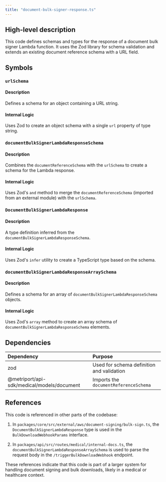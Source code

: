 ```yaml
---
title: "document-bulk-signer-response.ts"
---
```


## High-level description
This code defines schemas and types for the response of a document bulk signer Lambda function. It uses the Zod library for schema validation and extends an existing document reference schema with a URL field.

## Symbols

### `urlSchema`
#### Description
Defines a schema for an object containing a URL string.

#### Internal Logic
Uses Zod to create an object schema with a single `url` property of type string.

### `documentBulkSignerLambdaResponseSchema`
#### Description
Combines the `documentReferenceSchema` with the `urlSchema` to create a schema for the Lambda response.

#### Internal Logic
Uses Zod's `and` method to merge the `documentReferenceSchema` (imported from an external module) with the `urlSchema`.

### `DocumentBulkSignerLambdaResponse`
#### Description
A type definition inferred from the `documentBulkSignerLambdaResponseSchema`.

#### Internal Logic
Uses Zod's `infer` utility to create a TypeScript type based on the schema.

### `documentBulkSignerLambdaResponseArraySchema`
#### Description
Defines a schema for an array of `documentBulkSignerLambdaResponseSchema` objects.

#### Internal Logic
Uses Zod's `array` method to create an array schema of `documentBulkSignerLambdaResponseSchema` elements.

## Dependencies
| Dependency | Purpose |
|:-----------|:--------|
| zod | Used for schema definition and validation |
| @metriport/api-sdk/medical/models/document | Imports the `documentReferenceSchema` |

## References
This code is referenced in other parts of the codebase:

1. In `packages/core/src/external/aws/document-signing/bulk-sign.ts`, the `DocumentBulkSignerLambdaResponse` type is used in the `BulkDownloadWebhookParams` interface.

2. In `packages/api/src/routes/medical/internal-docs.ts`, the `documentBulkSignerLambdaResponseArraySchema` is used to parse the request body in the `/triggerBulkDownloadWebhook` endpoint.

These references indicate that this code is part of a larger system for handling document signing and bulk downloads, likely in a medical or healthcare context.